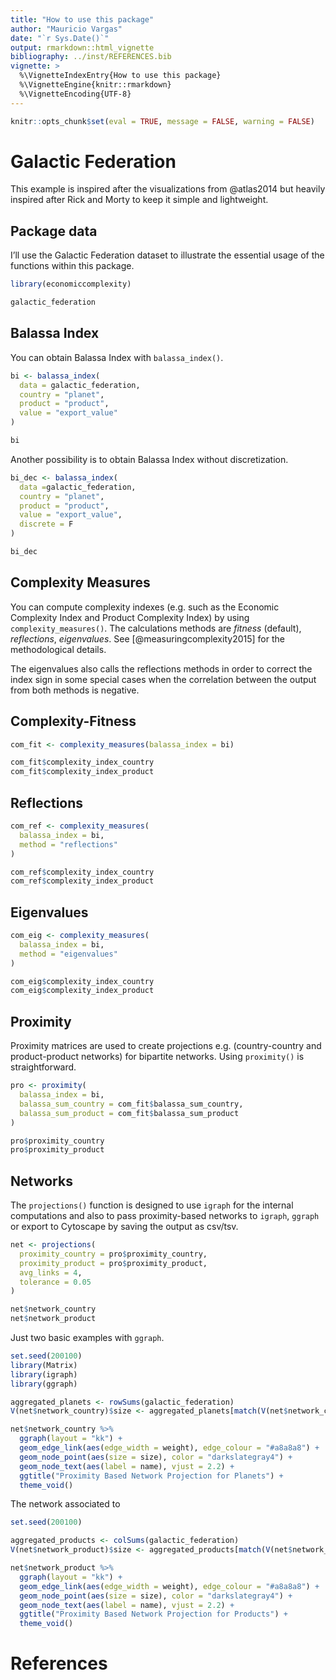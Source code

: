 ```yaml
---
title: "How to use this package"
author: "Mauricio Vargas"
date: "`r Sys.Date()`"
output: rmarkdown::html_vignette
bibliography: ../inst/REFERENCES.bib
vignette: >
  %\VignetteIndexEntry{How to use this package}
  %\VignetteEngine{knitr::rmarkdown}
  %\VignetteEncoding{UTF-8}
---
```


```r
knitr::opts_chunk$set(eval = TRUE, message = FALSE, warning = FALSE)
```

# Galactic Federation

This example is inspired after the visualizations from @atlas2014 but heavily
inspired after Rick and Morty to keep it simple and lightweight.

## Package data

I'll use the Galactic Federation dataset to illustrate the essential usage of the functions
within this package.

```r
library(economiccomplexity)

galactic_federation
```

## Balassa Index

You can obtain Balassa Index with `balassa_index()`.

```r
bi <- balassa_index(
  data = galactic_federation,
  country = "planet",
  product = "product",
  value = "export_value"
)

bi
```

Another possibility is to obtain Balassa Index without discretization.

```r
bi_dec <- balassa_index(
  data =galactic_federation,
  country = "planet",
  product = "product",
  value = "export_value",
  discrete = F
)

bi_dec
```

## Complexity Measures

You can compute complexity indexes (e.g. such as the Economic Complexity Index and Product Complexity Index) by using `complexity_measures()`. The calculations methods are *fitness* (default), *reflections*, *eigenvalues*. See [@measuringcomplexity2015] for the methodological details.

The eigenvalues also calls the reflections methods in order to correct the index sign
in some special cases when the correlation between the output from both methods is negative.

##  Complexity-Fitness

```r
com_fit <- complexity_measures(balassa_index = bi)

com_fit$complexity_index_country
com_fit$complexity_index_product
```

## Reflections

```r
com_ref <- complexity_measures(
  balassa_index = bi,
  method = "reflections"
)

com_ref$complexity_index_country
com_ref$complexity_index_product
```

## Eigenvalues

```r
com_eig <- complexity_measures(
  balassa_index = bi,
  method = "eigenvalues"
)

com_eig$complexity_index_country
com_eig$complexity_index_product
```

## Proximity

Proximity matrices are used to create projections e.g. (country-country and product-product
networks) for bipartite networks. Using `proximity()` is straightforward.

```r
pro <- proximity(
  balassa_index = bi,
  balassa_sum_country = com_fit$balassa_sum_country,
  balassa_sum_product = com_fit$balassa_sum_product
)

pro$proximity_country
pro$proximity_product
```

## Networks

The `projections()` function is designed to use `igraph` for the internal
computations and also to pass proximity-based networks to `igraph`, `ggraph`
or export to Cytoscape by saving the output as csv/tsv.

```r
net <- projections(
  proximity_country = pro$proximity_country,
  proximity_product = pro$proximity_product,
  avg_links = 4,
  tolerance = 0.05
)

net$network_country
net$network_product
```

Just two basic examples with `ggraph`.
```r
set.seed(200100)
library(Matrix)
library(igraph)
library(ggraph)

aggregated_planets <- rowSums(galactic_federation)
V(net$network_country)$size <- aggregated_planets[match(V(net$network_country)$name, names(aggregated_planets))]

net$network_country %>%
  ggraph(layout = "kk") +
  geom_edge_link(aes(edge_width = weight), edge_colour = "#a8a8a8") +
  geom_node_point(aes(size = size), color = "darkslategray4") +
  geom_node_text(aes(label = name), vjust = 2.2) +
  ggtitle("Proximity Based Network Projection for Planets") +
  theme_void()
```

The network associated to

```r
set.seed(200100)

aggregated_products <- colSums(galactic_federation)
V(net$network_product)$size <- aggregated_products[match(V(net$network_product)$name, names(aggregated_products))]

net$network_product %>%
  ggraph(layout = "kk") +
  geom_edge_link(aes(edge_width = weight), edge_colour = "#a8a8a8") +
  geom_node_point(aes(size = size), color = "darkslategray4") +
  geom_node_text(aes(label = name), vjust = 2.2) +
  ggtitle("Proximity Based Network Projection for Products") +
  theme_void()
```

# References
